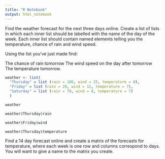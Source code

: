 ```yaml
---
title: "R Notebook"
output: html_notebook
---
```


Find the weather forecast for the next three days online. Create a list of lists in which each inner list should be labelled with the name of the day of the week. Each inner list should contain named elements telling you the temperature, chance of rain and wind speed.

Using the list you’ve just made find:

The chance of rain tomorrow
The wind speed on the day after tomorrow
The temperature tomorrow.

```r
weather <- list(
  "Thursday" = list (rain = 100, wind = 25, temperature = 8),
  "Friday" = list (rain = 20, wind = 12, temperature = 7),
  "Saturday" = list (rain = 70, wind = 8, temperature = 7)
  )

weather
```

```r
weather$Thursday$rain

```
```r
weather$Friday$wind
```

```r
weather$Thursday$temperature
```

Find a 14 day forecast online and create a matrix of the forecasts for temperature, where each week is one row and columns correspond to days.
You will want to give a name to the matrix you create.

```r

```

